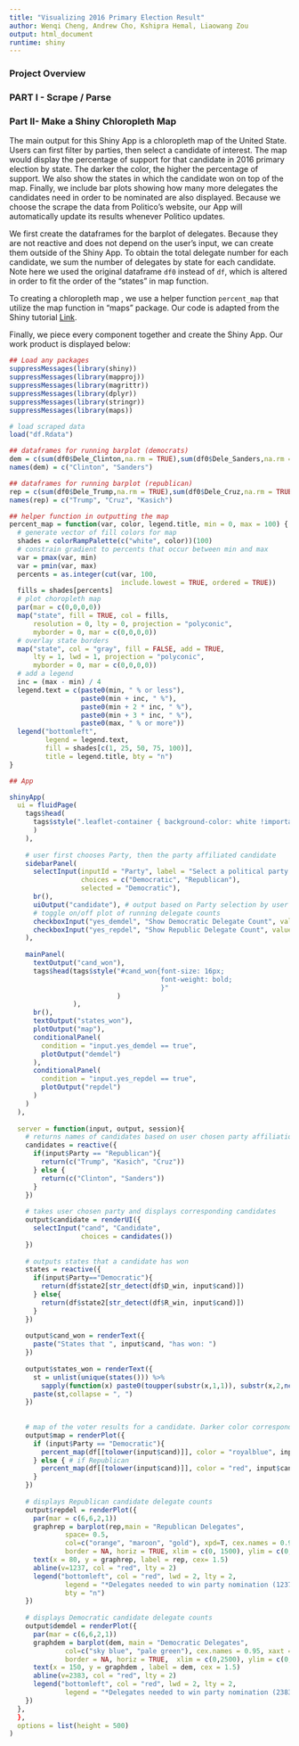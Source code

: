 ---
title: "Visualizing 2016 Primary Election Result"
author: Wenqi Cheng, Andrew Cho, Kshipra Hemal, Liaowang Zou
output: html_document
runtime: shiny
---
### Project Overview

### PART I - Scrape / Parse 

### Part II- Make a Shiny Chloropleth Map
The main output for this Shiny App is a chloropleth map of the United State. Users can first filter by parties, then select a candidate of interest. The map would display the percentage of support for that candidate in 2016 primary election by state. The darker the color, the higher the percentage of support. We also show the states in which the candidate won on top of the map. Finally, we include bar plots showing how many more delegates the candidates need in order to be nominated are also displayed. Because we choose the scrape the data from Politico's website, our App will automatically update its results whenever Politico updates.

We first create the dataframes for the barplot of delegates. Because they are not reactive and does not depend on the user's input, we can create them outside of the Shiny App. To obtain the total delegate number for each candidate, we sum the number of delegates by state for each candidate. Note here we used the original dataframe `df0` instead of `df`, which is altered in order to fit the order of the "states" in map function. 

To creating a chloropleth map , we use a helper function `percent_map` that utilize the map function in "maps" package. Our code is adapted from the Shiny tutorial [Link](http://shiny.rstudio.com/tutorial/lesson5/). 

Finally, we piece every component together and create the Shiny App. Our work product is displayed below:

```{r}
## Load any packages 
suppressMessages(library(shiny)) 
suppressMessages(library(mapproj))
suppressMessages(library(magrittr))
suppressMessages(library(dplyr))
suppressMessages(library(stringr)) 
suppressMessages(library(maps))

# load scraped data
load("df.Rdata")

## dataframes for running barplot (democrats)
dem = c(sum(df0$Dele_Clinton,na.rm = TRUE),sum(df0$Dele_Sanders,na.rm = TRUE))
names(dem) = c("Clinton", "Sanders")

## dataframes for running barplot (republican)
rep = c(sum(df0$Dele_Trump,na.rm = TRUE),sum(df0$Dele_Cruz,na.rm = TRUE),sum(df0$Dele_Kasich,na.rm = TRUE))
names(rep) = c("Trump", "Cruz", "Kasich")

## helper function in outputting the map
percent_map = function(var, color, legend.title, min = 0, max = 100) {
  # generate vector of fill colors for map
  shades = colorRampPalette(c("white", color))(100)
  # constrain gradient to percents that occur between min and max
  var = pmax(var, min)
  var = pmin(var, max)
  percents = as.integer(cut(var, 100, 
                            include.lowest = TRUE, ordered = TRUE))
  fills = shades[percents]
  # plot choropleth map
  par(mar = c(0,0,0,0))
  map("state", fill = TRUE, col = fills, 
      resolution = 0, lty = 0, projection = "polyconic", 
      myborder = 0, mar = c(0,0,0,0))
  # overlay state borders
  map("state", col = "gray", fill = FALSE, add = TRUE,
      lty = 1, lwd = 1, projection = "polyconic", 
      myborder = 0, mar = c(0,0,0,0))
  # add a legend
  inc = (max - min) / 4
  legend.text = c(paste0(min, " % or less"),
                  paste0(min + inc, " %"),
                  paste0(min + 2 * inc, " %"),
                  paste0(min + 3 * inc, " %"),
                  paste0(max, " % or more"))
  legend("bottomleft", 
         legend = legend.text, 
         fill = shades[c(1, 25, 50, 75, 100)], 
         title = legend.title, bty = "n")
}

## App

shinyApp(
  ui = fluidPage(
    tags$head(
      tags$style(".leaflet-container { background-color: white !important; }"
      )
    ),
    
    # user first chooses Party, then the party affiliated candidate
    sidebarPanel(
      selectInput(inputId = "Party", label = "Select a political party:", 
                  choices = c("Democratic", "Republican"),
                  selected = "Democratic"),
      br(),
      uiOutput("candidate"), # output based on Party selection by user
      # toggle on/off plot of running delegate counts
      checkboxInput("yes_demdel", "Show Democratic Delegate Count", value = TRUE), 
      checkboxInput("yes_repdel", "Show Republic Delegate Count", value = TRUE)
    ),
    
    mainPanel(
      textOutput("cand_won"),
      tags$head(tags$style("#cand_won{font-size: 16px; 
                                      font-weight: bold;
                                      }"
                           )
                ),
      br(),
      textOutput("states_won"),
      plotOutput("map"),
      conditionalPanel(
        condition = "input.yes_demdel == true",
        plotOutput("demdel")
      ),
      conditionalPanel(
        condition = "input.yes_repdel == true",
        plotOutput("repdel")
      )
    )
  ),  
  
  server = function(input, output, session){
    # returns names of candidates based on user chosen party affiliation
    candidates = reactive({
      if(input$Party == "Republican"){
        return(c("Trump", "Kasich", "Cruz"))
      } else {
        return(c("Clinton", "Sanders"))
      }
    })
    
    # takes user chosen party and displays corresponding candidates
    output$candidate = renderUI({
      selectInput("cand", "Candidate", 
                  choices = candidates())
    })
    
    # outputs states that a candidate has won
    states = reactive({
      if(input$Party=="Democratic"){
        return(df$state2[str_detect(df$D_win, input$cand)])
      } else{
        return(df$state2[str_detect(df$R_win, input$cand)])
      }
    })
    
    output$cand_won = renderText({
      paste("States that ", input$cand, "has won: ")
    })
    
    output$states_won = renderText({
      st = unlist(unique(states())) %>%
        sapply(function(x) paste0(toupper(substr(x,1,1)), substr(x,2,nchar(x)))) 
      paste(st,collapse = ", ")
    })
    
    
    # map of the voter results for a candidate. Darker color corresponds to higher % votes
    output$map = renderPlot({
      if (input$Party == "Democratic"){
        percent_map(df[[tolower(input$cand)]], color = "royalblue", input$cand)
      } else { # if Republican
        percent_map(df[[tolower(input$cand)]], color = "red", input$cand)
      }  
    })
    
    # displays Republican candidate delegate counts
    output$repdel = renderPlot({
      par(mar = c(6,6,2,1))
      graphrep = barplot(rep,main = "Republican Delegates", 
              space= 0.5,
              col=c("orange", "maroon", "gold"), xpd=T, cex.names = 0.95, xaxt = "n", las = 1,
              border = NA, horiz = TRUE, xlim = c(0, 1500), ylim = c(0,1), width = rep(0.2, 3)) 
      text(x = 80, y = graphrep, label = rep, cex= 1.5)
      abline(v=1237, col = "red", lty = 2)
      legend("bottomleft", col = "red", lwd = 2, lty = 2,
              legend = "*Delegates needed to win party nomination (1237)", 
              bty = "n")
    })
    
    # displays Democratic candidate delegate counts 
    output$demdel = renderPlot({
      par(mar = c(6,6,2,1))
      graphdem = barplot(dem, main = "Democratic Delegates", 
              col=c("sky blue", "pale green"), cex.names = 0.95, xaxt = "n", las = 1, space = 0.5,
              border = NA, horiz = TRUE,  xlim = c(0,2500), ylim = c(0,1), width = rep(0.25, 2))
      text(x = 150, y = graphdem , label = dem, cex = 1.5)
      abline(v=2383, col = "red", lty = 2)
      legend("bottomleft", col = "red", lwd = 2, lty = 2,
              legend = "*Delegates needed to win party nomination (2383)", bty = "n")
    })
  },
  },
  options = list(height = 500)
)
```

